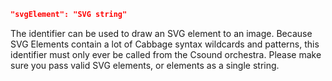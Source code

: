 ```json
"svgElement": "SVG string"
```
The identifier can be used to draw an SVG element to an image. Because SVG Elements contain a lot of Cabbage syntax wildcards and patterns, this identifier must only ever be called from the Csound orchestra. Please make sure you pass valid SVG elements, or elements as a single string.
